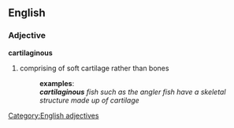 == English ==
=== Adjective ===
[[Category:English adjectives]]
'''cartilaginous'''
# comprising of soft cartilage rather than bones
#:'''examples''':
#:'''''cartilaginous''' fish such as the angler fish have a skeletal structure made up of cartilage''